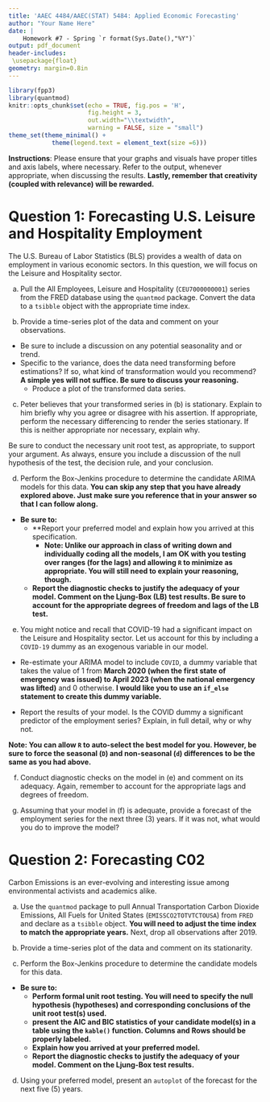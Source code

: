 ```yaml
---
title: 'AAEC 4484/AAEC(STAT) 5484: Applied Economic Forecasting'
author: "Your Name Here"
date: |
    Homework #7 - Spring `r format(Sys.Date(),"%Y")` 
output: pdf_document
header-includes:
 \usepackage{float}
geometry: margin=0.8in
---
```



```r
library(fpp3)
library(quantmod)
knitr::opts_chunk$set(echo = TRUE, fig.pos = 'H', 
                      fig.height = 3,
                      out.width="\\textwidth", 
                      warning = FALSE, size = "small") 
theme_set(theme_minimal() +
            theme(legend.text = element_text(size =6)))


```

**Instructions**: Please ensure that your graphs and visuals have proper titles and axis labels, where necessary. Refer to the output, whenever appropriate, when discussing the results. **Lastly, remember that creativity (coupled with relevance) will be rewarded.**

# Question 1: Forecasting U.S. Leisure and Hospitality Employment

The U.S. Bureau of Labor Statistics (BLS) provides a wealth of data on employment in various economic sectors. In this question, we will focus on the Leisure and Hospitality sector.

(a) Pull the All Employees, Leisure and Hospitality (`CEU7000000001`) series from the FRED database using the `quantmod` package. Convert the data to a `tsibble` object with the appropriate time index. 



(b) Provide a time-series plot of the data and comment on your observations. 

- Be sure to include a discussion on any potential seasonality and or trend. 
- Specific to the variance, does the data need transforming before estimations? If so, what kind of transformation would you recommend? **A simple yes will not suffice. Be sure to discuss your reasoning.**
  - Produce a plot of the transformed data series.



(c) Peter believes that your transformed series in (b) is stationary. Explain to him briefly why you agree or disagree with his assertion. If appropriate, perform the necessary differencing to render the series stationary. If this is neither appropriate nor necessary, explain why. 

Be sure to conduct the necessary unit root test, as appropriate, to support your argument. As always, ensure you include a discussion of the null hypothesis of the test, the decision rule, and your conclusion. 

 


(d) Perform the Box-Jenkins procedure to determine the candidate ARIMA models for this data. **You can skip any step that you have already explored above. Just make sure you reference that in your answer so that I can follow along.**

- **Be sure to:**
  - **Report your preferred model and explain how you arrived at this specification.
    - **Note: Unlike our approach in class of writing down and individually coding all the models, I am OK with you testing over ranges (for the lags) and allowing `R` to minimize as appropriate. You will still need to explain your reasoning, though.** 
  - **Report the diagnostic checks to justify the adequacy of your model. Comment on the Ljung-Box (LB) test results. Be sure to account for the appropriate degrees of freedom and lags of the LB test.**



(e) You might notice and recall that COVID-19 had a significant impact on the Leisure and Hospitality sector. Let us account for this by including a `COVID-19` dummy as an exogenous variable in our model. 

- Re-estimate your ARIMA model to include `COVID`, a dummy variable that takes the value of 1 from **March 2020 (when the first state of emergency was issued) to April 2023 (when the national emergency was lifted)** and 0 otherwise. **I would like you to use an `if_else` statement to create this dummy variable.**

- Report the results of your model. Is the COVID dummy a significant predictor of the employment series? Explain, in full detail, why or why not.

**Note: You can allow `R` to auto-select the best model for you. However, be sure to force the seasonal (`D`) and non-seasonal (`d`) differences to be the same as you had above.**



(f) Conduct diagnostic checks on the model in (e) and comment on its adequacy. Again, remember to account for the appropriate lags and degrees of freedom.



(g) Assuming that your model in (f) is adequate, provide a forecast of the employment series for the next three (3) years. If it was not, what would you do to improve the model?




\newpage

# Question 2: Forecasting C02

Carbon Emissions is an ever-evolving and interesting issue among environmental activists and academics alike. 

(a) Use the `quantmod` package to pull Annual Transportation Carbon Dioxide Emissions, All Fuels for United States (`EMISSCO2TOTVTCTOUSA`) from `FRED` and declare as a `tsibble` object. **You will need to adjust the time index to match the appropriate years.** Next, drop all observations after 2019.




(b)  Provide a time-series plot of the data and comment on its stationarity. 




(c) Perform the Box-Jenkins procedure to determine the candidate models for this data. 

- **Be sure to:**
  - **Perform formal unit root testing. You will need to specify the null hypothesis (hypotheses) and corresponding conclusions of the unit root test(s) used.**
  - **present the AIC and BIC statistics of your candidate model(s) in a table using the `kable()` function. Columns and Rows should be properly labeled.**
  - **Explain how you arrived at your preferred model.**
  - **Report the diagnostic checks to justify the adequacy of your model. Comment on the Ljung-Box test results.**
  
  
  

(d) Using your preferred model, present an `autoplot` of the forecast for the next five (5) years. 